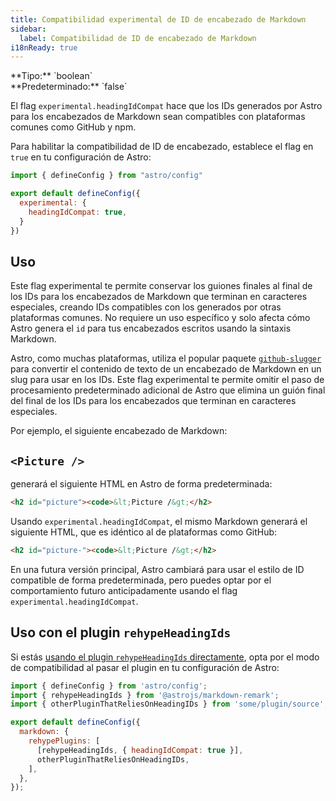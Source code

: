 ```yaml
---
title: Compatibilidad experimental de ID de encabezado de Markdown
sidebar:
  label: Compatibilidad de ID de encabezado de Markdown
i18nReady: true
---
```



<p>
  **Tipo:** `boolean`<br />
  **Predeterminado:** `false`<br />
  <Since v="5.5.0" />
</p>

El flag `experimental.headingIdCompat` hace que los IDs generados por Astro para los encabezados de Markdown sean compatibles con plataformas comunes como GitHub y npm.

Para habilitar la compatibilidad de ID de encabezado, establece el flag en `true` en tu configuración de Astro:

```js title="astro.config.mjs" ins={4-6}
import { defineConfig } from "astro/config"

export default defineConfig({
  experimental: {
    headingIdCompat: true,
  }
})
```

## Uso

Este flag experimental te permite conservar los guiones finales al final de los IDs para los encabezados de Markdown que terminan en caracteres especiales, creando IDs compatibles con los generados por otras plataformas comunes. No requiere un uso específico y solo afecta cómo Astro genera el `id` para tus encabezados escritos usando la sintaxis Markdown.

Astro, como muchas plataformas, utiliza el popular paquete [`github-slugger`](https://github.com/Flet/github-slugger) para convertir el contenido de texto de un encabezado de Markdown en un slug para usar en los IDs. Este flag experimental te permite omitir el paso de procesamiento predeterminado adicional de Astro que elimina un guión final del final de los IDs para los encabezados que terminan en caracteres especiales.

Por ejemplo, el siguiente encabezado de Markdown:

## `<Picture />`

generará el siguiente HTML en Astro de forma predeterminada:

```html "picture"
<h2 id="picture"><code>&lt;Picture /&gt;</h2>
```

Usando `experimental.headingIdCompat`, el mismo Markdown generará el siguiente HTML, que es idéntico al de plataformas como GitHub:

```html "picture-"
<h2 id="picture-"><code>&lt;Picture /&gt;</h2>
```

En una futura versión principal, Astro cambiará para usar el estilo de ID compatible de forma predeterminada, pero puedes optar por el comportamiento futuro anticipadamente usando el flag `experimental.headingIdCompat`.

## Uso con el plugin `rehypeHeadingIds`

Si estás [usando el plugin `rehypeHeadingIds` directamente](/es/guides/markdown-content/#heading-ids-and-plugins), opta por el modo de compatibilidad al pasar el plugin en tu configuración de Astro:

```js title="astro.config.mjs" {8}
import { defineConfig } from 'astro/config';
import { rehypeHeadingIds } from '@astrojs/markdown-remark';
import { otherPluginThatReliesOnHeadingIDs } from 'some/plugin/source';

export default defineConfig({
  markdown: {
    rehypePlugins: [
      [rehypeHeadingIds, { headingIdCompat: true }],
      otherPluginThatReliesOnHeadingIDs,
    ],
  },
});
```
